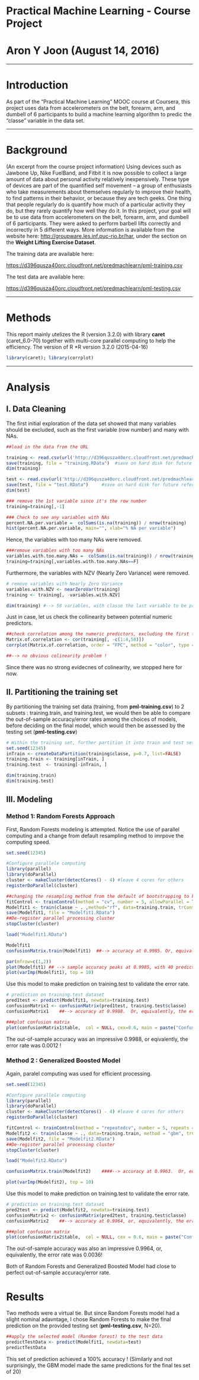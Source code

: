 
Practical Machine Learning - Course Project
==========================================================

Aron Y Joon (August 14, 2016)
==============================

***
# Introduction
As part of the "Practical Machine Learning" MOOC course at Coursera, this project uses data from accelerometers on the belt, forearm, arm, and dumbell of 6 participants to build a machine learning algorithm to predic the "classe" variable in the data set. 

***
# Background
(An excerpt from the course project information) Using devices such as Jawbone Up, Nike FuelBand, and Fitbit it is now possible to collect a large amount of data about personal activity relatively inexpensively. These type of devices are part of the quantified self movement – a group of enthusiasts who take measurements about themselves regularly to improve their health, to find patterns in their behavior, or because they are tech geeks. One thing that people regularly do is quantify how much of a particular activity they do, but they rarely quantify how well they do it. In this project, your goal will be to use data from accelerometers on the belt, forearm, arm, and dumbell of 6 participants. They were asked to perform barbell lifts correctly and incorrectly in 5 different ways. More information is available from the website here: [http://groupware.les.inf.puc-rio.br/har](http://groupware.les.inf.puc-rio.br/har), under the section on the **Weight Lifting Exercise Dataset**.

The training data are available here:

[https://d396qusza40orc.cloudfront.net/predmachlearn/pml-training.csv](https://d396qusza40orc.cloudfront.net/predmachlearn/pml-training.csv)

The test data are available here:

[https://d396qusza40orc.cloudfront.net/predmachlearn/pml-testing.csv](https://d396qusza40orc.cloudfront.net/predmachlearn/pml-testing.csv)


***
# Methods
This report mainly utelizes the R (version 3.2.0) with library **caret** (caret_6.0-70) together with multi-core parallel computing to help the efficiency. The version of R 
*R version 3.2.0 (2015-04-16)

```r
library(caret); library(corrplot)

```

***
# Analysis

## I. Data Cleaning
The first initial exploration of the data set showed that many variables should be excluded, such as the first variable (row number) and many with NAs.

```r
##load in the data from the URL

training <- read.csv(url('http://d396qusza40orc.cloudfront.net/predmachlearn/pml-training.csv'), na.strings=c("NA","#DIV/0!",""))
save(training, file = "training.RData")  #save on hard disk for future reference
dim(training)

test <- read.csv(url('http://d396qusza40orc.cloudfront.net/predmachlearn/pml-testing.csv'), na.strings=c("NA","#DIV/0!",""))
save(test, file = "test.RData")		#save on hard disk for future reference
dim(test)

### remove the 1st variable since it's the row number
training=training[,-1]

### Check to see any variables with NAs
percent.NA.per.variable =  colSums(is.na(training)) / nrow(training) 
hist(percent.NA.per.variable, main="", xlab="% NA per variable")		# --> Obvious bimodality, with 60 variables with almost no missing (< 3%), and 100 completely missing
```

Hence, the variables with too many NAs were removed.

```r
###remove variables with too many NAs
variables.with.too.many.NAs =  colSums(is.na(training)) / nrow(training) > 0.9
training=training[,variables.with.too.many.NAs==F]
```
Furthermore, the variables with NZV (Nearly Zero Variance) were removed.

```r
# remove variables with Nearly Zero Variance
variables.with.NZV <- nearZeroVar(training)
training <- training[, -variables.with.NZV]

dim(training) #--> 58 variables, with classe the last variable to be predicted
```

Just in case, let us check the collinearity between potential numeric predictors.

```r
##check correlation among the numeric predictors, excluding the first few identity and time stamp related variables
Matrix.of.correlation <- cor(training[, -c(1:4,58)])
corrplot(Matrix.of.correlation, order = "FPC", method = "color", type = "lower", tl.cex = 0.7, tl.col = rgb(0, 0, 0))

##--> no obvious colinearity problem !
```

Since there was no strong evidecnes of colinearity, we stopped here for now.

## II. Partitioning the training set
By partitioning the training set data (training, from **pml-training.csv**) to 2 subsets : training.train, and training.test, we would then be able to compare the out-of-sample accuracy/error rates among the choices of models, before deciding on the final model, which would then be assessed by the testing set (**pml-testing.csv**) 

```r
# Within the training set, further partition it into train and test sets
set.seed(12345)
inTrain <- createDataPartition(training$classe, p=0.7, list=FALSE)
training.train <- training[inTrain, ]
training.test  <- training[-inTrain, ]

dim(training.train)
dim(training.test)
```
## III. Modeling
### Method 1: Random Forests Approach
First, Random Forests modeling is attempted. Notice the use of parallel computing and a change from default resampling method to imrpove the computing speed.

```r
set.seed(12345)

#Configure parallele computing 
library(parallel)
library(doParallel)
cluster <- makeCluster(detectCores() - 4) #leave 4 cores for others
registerDoParallel(cluster)

##changing the resampling method from the default of bootstrapping to k-fold (k=5) cross-validation
fitControl <- trainControl(method = "cv", number = 5, allowParallel = TRUE, verboseIter=FALSE)
Modelfit1 <- train(classe ~ . ,method="rf", data=training.train, trControl= fitControl )
save(Modelfit1, file = "Modelfit1.RData")
##De-register parallel processing cluster
stopCluster(cluster)

```

```r
load("Modelfit1.RData")
```
```r
Modelfit1
confusionMatrix.train(Modelfit1)  ##--> accuracy at 0.9985. Or, equivalently, the error rate was 0.0015
```
```r
par(mfrow=c(1,2))
plot(Modelfit1) ## --> sample accuracy peaks at 0.9985, with 40 predictors
plot(varImp(Modelfit1), top = 10)
```

Use this model to make prediction on training.test to validate the error rate. 
```r
# prediction on training.test dataset
pred1test <- predict(Modelfit1, newdata=training.test)
confusionMatrix1 <- confusionMatrix(pred1test, training.test$classe)
confusionMatrix1  	##--> accuracy at 0.9988.  Or, equivalently, the error rate was 0.0012. Not very different from that in the traning.train.

###plot confusion matrix
plot(confusionMatrix1$table,  col = NULL, cex=0.6, main = paste("Confusion Matrix (Random Forests) \n Accuracy =", round(confusionMatrix1$overall['Accuracy'], 4)))
```

The out-of-sample accuracy was an impressive 0.9988, or eqivalently, the error rate was 0.0012 !

### Method 2 : Generalized Boosted Model
Again, paralel computing was used for efficient processing.
```r
set.seed(12345)

#Configure parallele computing 
library(parallel)
library(doParallel)
cluster <- makeCluster(detectCores() - 4) #leave 4 cores for others
registerDoParallel(cluster)

fitControl <- trainControl(method = "repeatedcv", number = 5, repeats = 1)
Modelfit2 <- train(classe ~ ., data=training.train, method = "gbm", trControl = fitControl, verbose = FALSE)
save(Modelfit2, file = "Modelfit2.RData")
##De-register parallel processing cluster
stopCluster(cluster)

```
```r
load("Modelfit2.RData")
```
```r
confusionMatrix.train(Modelfit2)    ####--> accuracy at 0.9963.  Or, equivalently, the error rate wais 0.0037
```
```r
plot(varImp(Modelfit2), top = 10)
```

Use this model to make prediction on training.test to validate the error rate.

```r
# prediction on training.test dataset
pred2test <- predict(Modelfit2, newdata=training.test)
confusionMatrix2 <- confusionMatrix(pred2test, training.test$classe)
confusionMatrix2  	##--> accuracy at 0.9964, or, equivalently, the error rate at 0.0036

###plot confusion matrix
plot(confusionMatrix2$table,  col = NULL, cex = 0.6, main = paste("Confusion Matrix (Generalized Boosted Model) \n Accuracy =", round(confusionMatrix2$overall['Accuracy'], 4)))
```

The out-of-sample accuracy was also an impressive 0.9964, or, equivalently, the error rate was 0.0036!

Both of Random Forests and Generalized Boosted Model had close to perfect out-of-sample accuracy/error rate.

# Results
Two methods were a virtual tie. But since Random Forests model had a slight nominal adavntage, I chose Random Forests to make the final prediction on the provided testing set (**pml-testing.csv**, N=20).

```r
##apply the selected model (Random forest) to the test data
predictTestData <- predict(Modelfit1, newdata=test)
predictTestData
```
This set of prediction achieved a 100% accuracy ! 
(Similarly and not surprisingly, the GBM model made the same predictions for the final tes set of 20)



